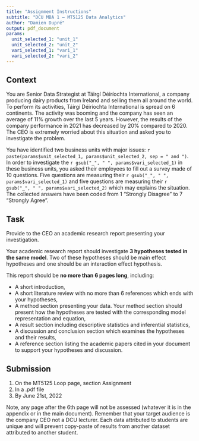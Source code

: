 ```yaml
---
title: "Assignment Instructions"
subtitle: "DCU MBA 1 – MT5125 Data Analytics"
author: "Damien Dupré"
output: pdf_document
params:
  unit_selected_1: "unit_1"
  unit_selected_2: "unit_2"
  vari_selected_1: "vari_1"
  vari_selected_2: "vari_2"
---
```


## Context

You are Senior Data Strategist at Táirgí Déiríochta International, a company producing dairy products from Ireland and selling them all around the world. To perform its activities, Táirgí Déiríochta International is spread on 6 continents. The activity was booming and the company has seen an average of 11% growth over the last 5 years. However, the results of the company performance in 2021 has decreased by 20% compared to 2020. The CEO is extremely worried about this situation and asked you to investigate the problem.

You have identified two business units with major issues: `r paste(params$unit_selected_1, params$unit_selected_2, sep = " and ")`. In order to investigate the `r gsub("_", " ", params$vari_selected_1)` in these business units, you asked their employees to fill out a survey made of 10 questions. Five questions are measuring their `r gsub("_", " ", params$vari_selected_1)` and five questions are measuring their `r gsub("_", " ", params$vari_selected_2)` which may explains the situation. The collected answers have been coded from 1 “Strongly Disagree” to 7 “Strongly Agree”.

## Task

Provide to the CEO an academic research report presenting your investigation.

Your academic research report should investigate __3 hypotheses tested in the same model__. Two of these hypotheses should be main effect hypotheses and one should be an interaction effect hypothesis.

This report should be __no more than 6 pages long__, including:

-	A short introduction, 
-	A short literature review with no more than 6 references which ends with your hypotheses,
-	A method section presenting your data. Your method section should present how the hypotheses are tested with the corresponding model representation and equation,
-	A result section including descriptive statistics and inferential statistics,
-	A discussion and conclusion section which examines the hypotheses and their results,
-	A reference section listing the academic papers cited in your document to support your hypotheses and discussion.

## Submission

1. On the MT5125 Loop page, section Assignment
2. In a .pdf file
3. By June 21st, 2022

Note, any page after the 6th page will not be assessed (whatever it is in the appendix or in the main document). Remember that your target audience is the company CEO not a DCU lecturer. Each data attributed to students are unique and will prevent copy-paste of results from another dataset attributed to another student.

